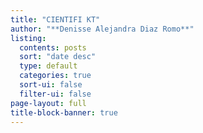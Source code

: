 ```yaml
---
title: "CIENTIFI KT"
author: "**Denisse Alejandra Diaz Romo**"
listing:
  contents: posts
  sort: "date desc"
  type: default
  categories: true
  sort-ui: false
  filter-ui: false
page-layout: full
title-block-banner: true
---
```




